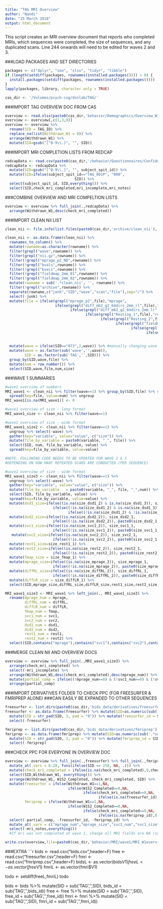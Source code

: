 ```yaml
---
title: "TAG MRI Overview"
author: "Nandi"
date: "25 March 2018"
output: html_document
---
```

This script creates an MRI overview document that reports who completed MRIs, which sequences were completed, the size of sequences, and any duplicated scans.
Line 244 onwards will need to be edited for waves 2 and 3.

###LOAD PACKAGES AND SET DIRECTORIES
```r
packages <- c("dplyr", "zoo", "xlsx", "tidyr", "tibble")
if (length(setdiff(packages, rownames(installed.packages()))) > 0) {
  install.packages(setdiff(packages, rownames(installed.packages())))  
}
lapply(packages, library, character.only = TRUE)

cas_dir <- '/Volumes/psych-cog/dsnlab/TAG/'
```

###IMPORT TAG OVERVIEW DOC FROM CAS
```r
overview <- read.xlsx(paste0(cas_dir,'behavior/Demographics/Overview_Withdrawn_Completed/TAG_Overview_Doc.xlsx'),1)
overview <- overview[,c(1,3,8)]
overview <- overview %>% 
  rename(SID = TAG_ID) %>%
  replace_na(list(Withdrawn_W1 = 0)) %>%
  arrange(Withdrawn_W1) %>% 
  mutate(SID=gsub("[^0-9\\.]", "", SID))
```

###IMPORT MRI COMPLETION LISTS FROM REDCAP
```r
redcapData <- read.csv(paste0(cas_dir,'/behavior/Questionnaires/Confidential/redcap_MRIoverview_W1.csv'),header=T)
redcapData <- redcapData %>%
  mutate(SID=gsub("[^0-9\\.]", "", subject_spit_id)) %>%
  mutate(SID=ifelse(subject_spit_id=="TAG_001P", "000",
                                SID)) %>%
  select(subject_spit_id, SID,everything()) %>%
  select(SID,check_mri_completed,mri_incomplete,mri_notes) 
```

###COMBINE OVERVIEW AND MRI COMPELTION LISTS
```r
overview <- overview %>% full_join(.,redcapData) %>%
  arrange(Withdrawn_W1,desc(check_mri_completed))
```

###IMPORT CLEAN NII LIST
```r
clean_nii <- file.info(list.files(paste0(cas_dir,'archive/clean_nii'), recursive = TRUE,full.names=TRUE))

clean_nii <- as.data.frame(clean_nii) %>%
  rownames_to_column() %>%
  mutate(rowname=as.character(rowname)) %>%
  filter(grepl("wave",rowname)) %>% 
  filter(grepl("nii.gz",rowname)) %>%
  filter(!grepl("mprage_p2_ND",rowname)) %>% 
  filter(!grepl("bvals",rowname)) %>% 
  filter(!grepl("bvecs",rowname)) %>% 
  filter(!grepl("fieldmap_2mm_01",rowname)) %>% 
  filter(!grepl("fieldmap_2mm_02",rowname)) %>% 
  mutate(rowname = sub('.*clean_nii', '', rowname)) %>%
  filter(!grepl("archive",rowname)) %>% 
  separate(rowname,c("junk","SID","wave","scan","file"),sep="/") %>%
  select(-junk) %>%
  mutate(file = ifelse(grepl("mprage_p2",file),"mprage",
                       ifelse(grepl("diff_mb2_g2_64dirs_2mm_rl",file),"diffRL",
                              ifelse(grepl("diff_mb2_g2_64dirs_2mm_lr",file),"diffLR",
                                     ifelse(grepl("Resting_1",file),"rest1",
                                            ifelse(grepl("Resting_2",file),"rest2",
                                                   ifelse(grepl("fieldmap_2mm",file),"fmap",
                                                          ifelse(grepl("SVC_1",file),"svc1",
                                                                 ifelse(grepl("SVC_2",file),"svc2",
                                                                        ifelse(grepl("DSD_1",file),"dsd1",
                                                                               ifelse(grepl("DSD_2",file),"dsd2",NA))))))))))) %>%
  mutate(wave = ifelse(SID=="073",2,wave)) %>% #manually changing wave for ppl who did not do wave 1, but did wave 2.
  mutate(wave = as.factor(sub('wave','',wave)),
         SID = as.factor(sub('TAG','',SID))) %>%
  group_by(SID,wave,file) %>%
  mutate(num = row_number()) %>%
  select(SID,wave,file,num,size)
```

###WAVE 1 SUMMARIES
```r
#wave1 overview of numbers
MRI_wave1 <- clean_nii %>% filter(wave==1) %>% group_by(SID,file) %>% summarize(num=n()) %>%
  spread(key=file, value=num) %>% ungroup
MRI_wave1[is.na(MRI_wave1)] <- 0

#wave1 overview of size - long format
MRI_wave1_size <- clean_nii %>% filter(wave==1) 

#wave1 overview of size - wide format
MRI_wave1_size2 <- clean_nii %>% filter(wave==1) %>%
  ungroup %>% select(-wave) %>%
  gather(key="variable", value="value", c("size")) %>% 
  mutate(file_by_variable = paste0(variable, "_", file)) %>%
  select(SID, num, file_by_variable, value) %>%
  spread(key=file_by_variable, value=value)

#NOTE: FOLLOWING CODE NEEDS TO BE UPDATED FOR WAVE 2 & 3 
#DEPENDING ON HOW MANY REPEATED SCANS ARE CONDUCTED (PER SEQUENCE) 

#wave1 overview of size - wide format
MRI_wave1_size3 <- clean_nii %>% filter(wave==1) %>%
  ungroup %>% select(-wave) %>%
  gather(key="variable", value="value", c("size")) %>% 
  mutate(file_by_variable   = paste0(variable, "_", file, "_",num)) %>%
  select(SID, file_by_variable, value) %>%
  spread(key=file_by_variable, value=value) %>%
  mutate(dsd1_size=ifelse((is.na(size_dsd1_2) & is.na(size_dsd1_3)), size_dsd1_1, 
                      ifelse((!is.na(size_dsd1_2) & is.na(size_dsd1_3)), paste0(size_dsd1_1,";",size_dsd1_2),
                             ifelse((!is.na(size_dsd1_2) & !is.na(size_dsd1_3)), paste0(size_dsd1_1,";",size_dsd1_2,";",size_dsd1_3),size_dsd1_1)))) %>%
  mutate(dsd2_size=ifelse((is.na(size_dsd2_2)), size_dsd2_1, 
                      ifelse((!is.na(size_dsd2_2)), paste0(size_dsd2_1,";",size_dsd2_2),size_dsd2_1))) %>%
  mutate(svc1_size=ifelse((is.na(size_svc1_2)), size_svc1_1, 
                      ifelse((!is.na(size_svc1_2)), paste0(size_svc1_1,";",size_svc1_2),size_svc1_1))) %>%
   mutate(svc2_size=ifelse((is.na(size_svc2_2)), size_svc2_1, 
                      ifelse((!is.na(size_svc2_2)), paste0(size_svc2_1,";",size_svc2_2),size_svc2_1))) %>% 
  mutate(rest1_size=size_rest1_1) %>% 
  mutate(rest2_size=ifelse((is.na(size_rest2_2)), size_rest2_1, 
                      ifelse((!is.na(size_rest2_2)), paste0(size_rest2_1,";",size_rest2_2),size_rest2_1))) %>% 
  mutate(fmap_size = size_fmap_1) %>%
  mutate(mprage_size=ifelse((is.na(size_mprage_2)), size_mprage_1, 
                      ifelse((!is.na(size_mprage_2)), paste0(size_mprage_1,";",size_mprage_2),size_mprage_1))) %>%
  mutate(diffRL_size=ifelse((is.na(size_diffRL_2)), size_diffRL_1, 
                      ifelse((!is.na(size_diffRL_2)), paste0(size_diffRL_1,";",size_diffRL_2),size_diffRL_1))) %>%
  mutate(diffLR_size = size_diffLR_1) %>%
  select(SID,mprage_size,diffRL_size,diffLR_size,rest1_size,rest2_size,fmap_size,svc1_size,svc2_size,dsd1_size,dsd2_size)

MRI_wave1_size3 <- MRI_wave1 %>% left_join(., MRI_wave1_size3) %>% 
  rename(mprage_num = mprage,
         diffRL_num = diffRL,
         diffLR_num = diffLR,
         fmap_num = fmap,
         svc1_num = svc1,
         svc2_num = svc2,
         dsd1_num = dsd1,
         dsd2_num = dsd2,
         rest1_num = rest1,
         rest2_num = rest2) %>%
  select(SID,contains("mprage"),contains("svc1"),contains("svc2"),contains("rest1"),contains("rest2"),contains("dsd1"),contains("dsd2"),contains("fmap"),contains("diffRL"),contains("diffLR"))
```

###MERGE CLEAN NII AND OVERVIEW DOCS
```r
overview <- overview %>% full_join(.,MRI_wave1_size3) %>%
  arrange(check_mri_completed) %>%
  select(-mri_incomplete) %>%
  arrange(Withdrawn_W1,desc(check_mri_completed),desc(mprage_num)) %>%
  mutate(partial_comp = ifelse((!mprage_num==0) & (!svc1_num==0) & (!svc2_num==0) & (!rest1_num==0) & (!rest2_num==0) & (!dsd1_num==0) & (!dsd2_num==0) & (!fmap_num==0) & (!diffRL_num==0) & (!diffLR_num==0), 0, 1)) %>%
  arrange(partial_comp)
```

###IMPORT DERIVATIVES FOLDER TO CHECK PPC (FOR FREESURFER & FMRIPREP ALONE)
###CAN EASILY BE EXPANDED TO OTHER SEQUENCES
```r
freesurfer <- list.dirs(paste0(cas_dir,'bids_data/derivatives/freesurfer'), full.names=FALSE, recursive = FALSE)
freesurfer <- as.data.frame(freesurfer) %>% mutate(SID=as.numeric(sub('.*sub-TAG','',freesurfer))) %>% filter(!is.na(SID)) %>% mutate(SID = as.factor(SID)) %>%
  mutate(SID = str_pad(SID, 3, pad = "0")) %>% mutate(freesurfer_id = SID) %>%
  select(-freesurfer)

fmriprep <- list.dirs(paste0(cas_dir,'bids_data/derivatives/fmriprep'), full.names=FALSE, recursive = FALSE)
fmriprep <- as.data.frame(fmriprep) %>% mutate(SID=as.numeric(sub('.*sub-TAG','',fmriprep))) %>% filter(!is.na(SID)) %>% mutate(SID = as.factor(SID)) %>%
  mutate(SID = str_pad(SID, 3, pad = "0")) %>% mutate(fmriprep_id = SID) %>%
  select(-fmriprep)
```

###CHECK PPC FOR EVERYONE IN OVERVIEW DOC
```r
overview <- overview %>% full_join(.,freesurfer) %>% full_join(.,fmriprep) %>% 
  mutate_at(.vars = 6:28, funs(ifelse(SID == 258, NA, .))) %>%
  mutate(check_mri_completed = ifelse(is.na(check_mri_completed),0,check_mri_completed)) %>%
  select(SID,Withdrawn_W1, everything()) %>%
  arrange(Withdrawn_W1, W1S2_Completed, check_mri_completed, SID) %>%
  mutate(freesurfer = ifelse(Withdrawn_W1==1,NA,
                             ifelse(W1S2_Completed==0,NA,
                                    ifelse(check_mri_completed==0,NA,
                                           ifelse(is.na(freesurfer_id),0,1)))),
         fmriprep = ifelse(Withdrawn_W1==1,NA,
                             ifelse(W1S2_Completed==0,NA,
                                    ifelse(check_mri_completed==0,NA,
                                           ifelse(is.na(fmriprep_id),0,1))))) %>%
  select(-partial_comp, -freesurfer_id, -fmriprep_id) %>%
  mutate_at(.vars = c("mprage_num","mprage_size","svc1_num","svc1_size","svc2_num","svc2_size","rest1_num","rest1_size","rest2_num","rest2_size","dsd1_num","dsd1_size","dsd2_num","dsd2_size","fmap_num","fmap_size","diffRL_num","diffRL_size","diffLR_num","diffLR_size"), funs(ifelse(check_mri_completed == 0, NA, .))) %>%
  select(-mri_notes,everything())
  #If mri was not completed at wave 1, change all MRI fields are NA (sometimes not NA if subject skipped wave 1, but did wave 2 - because wave 2 would be coded as wave 1 on bids_data in these situations).  

write.csv(overview,file=paste0(cas_dir,'behavior/MRI/wave1/MRI_W1overview.csv'),row.names=F,quote=T)
```

###EXTRA
```r
bids <- read.csv("bids.csv",header=F)
free <- read.csv("freesurfer.csv",header=F)
fmri <- read.csv("fmriprep.csv",header=F)
bidsL <- as.vector(bids$V1)
freeL <- as.vector(free$V1)
fmriL <- as.vector(fmri$V1)

todo <- setdiff(freeL,fmriL)
todo

bids <- bids %>% mutate(SID = sub('TAG','',SID), bids_id = sub('TAG','',bids_id))
free <- free %>% mutate(SID = sub('TAG','',SID), free_id = sub('TAG','',free_id))
fmri <- fmri %>% mutate(SID = sub('TAG','',SID), fmri_id = sub('TAG','',fmri_id))